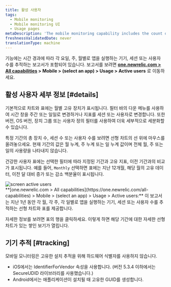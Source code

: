 ```yaml
---
title: 활성 사용자
tags:
  - Mobile monitoring
  - Mobile monitoring UI
  - Usage pages
metaDescription: 'The mobile monitoring capability includes the count of unique devices, sessions, or users running your mobile app each day, week, or month trended over time.'
freshnessValidatedDate: never
translationType: machine
---
```


<InlinePopover type="mobile" />기능에는 시간 경과에 따라 각 요일, 주, 월별로 앱을 실행하는 기기, 세션 또는 사용자 수를 추적하는 보고서가 포함되어 있습니다. 보고서를 보려면 <DNT>**[one.newrelic.com &gt; All capabilities](https://one.newrelic.com/all-capabilities) &gt; Mobile &gt; (select an app) &gt; Usage &gt; Active users**</DNT> 로 이동하세요.

## 활성 사용자 세부 정보 [#details]

기본적으로 차트와 표에는 월별 고유 장치가 표시됩니다. 필터 바의 다운 메뉴를 사용하여 시간 창을 주간 또는 일일로 변경하거나 지표를 세션 또는 사용자로 변경합니다. 또한 버전, OS 버전, 장치 그룹 또는 사용자 정의 필터를 사용하여 더욱 세부적으로 세분화할 수 있습니다.

특정 기간의 총 장치 수, 세션 수 또는 사용자 수를 보려면 선형 차트의 선 위에 마우스를 올려놓으세요. 현재 기간의 값은 월 누계, 주 누계 또는 일 누계 값이며 전체 월, 주 또는 일의 사용량을 나타내지 않습니다.

건강한 사용자 표에는 선택한 필터에 따라 지정된 기간과 고유 지표, 이전 기간과의 비교가 표시됩니다. 예를 들어, `Monthly` 선택하면 표에는 지난 12개월, 해당 월의 고유 데이터, 이전 달 대비 증가 또는 감소 백분율이 표시됩니다.

<img title="screen active users" alt="screen active users" src="/images/mobile_screenshot_full-active_users.webp" />

<figcaption>
  <DNT>**[one.newrelic.com &gt; All capabilities](https://one.newrelic.com/all-capabilities) &gt; Mobile &gt; (select an app) &gt; Usage &gt; Active users:**</DNT> 이 보고서는 지난 1년 동안 각 월, 각 주, 각 일별로 앱을 실행하는 기기, 세션 또는 사용자 수를 추적하는 선형 차트와 표를 제공합니다.
</figcaption>

자세한 정보를 보려면 표의 행을 클릭하세요. 이렇게 하면 해당 기간에 대한 자세한 선형 차트가 있는 쌓인 보기가 열립니다.

## 기기 추적 [#tracking]

모바일 모니터링은 고유한 설치 추적을 위해 하드웨어 식별자를 사용하지 않습니다.

* iOS에서는 IdentifierForVendor 속성을 사용합니다. (버전 5.3.4 이하에서는 SecureUDID 라이브러리를 사용했습니다.)
* Android에서는 애플리케이션이 설치될 때 고유한 GUID를 생성합니다.
